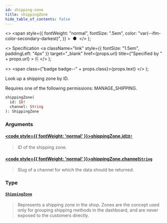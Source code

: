 ```yaml
---
id: shipping-zone
title: shippingZone
hide_table_of_contents: false
---
```


  <>
    <span
      style={{
        fontWeight: "normal",
        fontSize: ".5em",
        color: "var(--ifm-color-secondary-darkest)",
      }}
    >
      &nbsp;●&nbsp;
    </span>
  </>
);

  <>
    Specification
    <a
      className="link"
      style={{ fontSize: "1.5em", paddingLeft: "4px" }}
      target="\_blank"
      href={props.url}
      title={"Specified by " + props.url}
    >
      ⎘
    </a>
  </>
);

  <>
    <span class={"badge badge--" + props.class}>{props.text}</span>
  </>
);

Look up a shipping zone by ID.

Requires one of the following permissions: MANAGE_SHIPPING.

```graphql
shippingZone(
  id: ID!
  channel: String
): ShippingZone
```

### Arguments

#### [<code style={{ fontWeight: 'normal' }}>shippingZone.<b>id</b></code>](#)<Bullet />[`ID!`](../../api-reference/scalars/id) <Badge class="secondary" text="non-null"/> <Badge class="secondary" text="scalar"/>

> ID of the shipping zone.

#### [<code style={{ fontWeight: 'normal' }}>shippingZone.<b>channel</b></code>](#)<Bullet />[`String`](../../api-reference/scalars/string) <Badge class="secondary" text="scalar"/>

> Slug of a channel for which the data should be returned.

### Type

#### [`ShippingZone`](../../api-reference/objects/shipping-zone) <Badge class="secondary" text="object"/>

> Represents a shipping zone in the shop. Zones are the concept used only for grouping shipping methods in the dashboard, and are never exposed to the customers directly.
